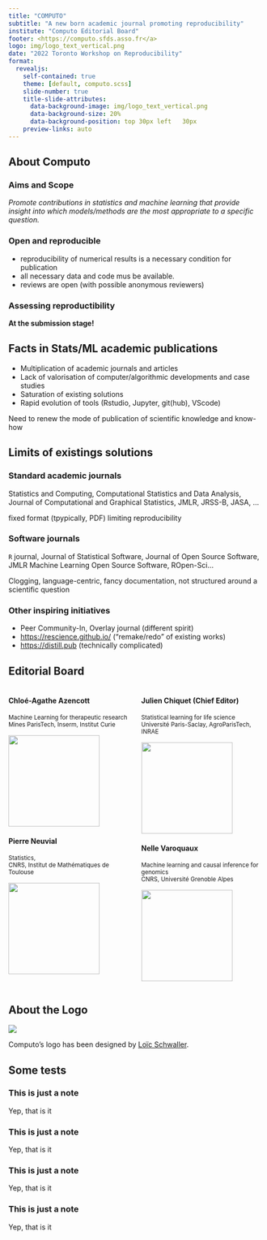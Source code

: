```yaml
---
title: "COMPUTO"
subtitle: "A new born academic journal promoting reproducibility"
institute: "Computo Editorial Board"
footer: <https://computo.sfds.asso.fr</a>
logo: img/logo_text_vertical.png
date: "2022 Toronto Workshop on Reproducibility"
format: 
  revealjs: 
    self-contained: true
    theme: [default, computo.scss]
    slide-number: true
    title-slide-attributes:
      data-background-image: img/logo_text_vertical.png
      data-background-size: 20%
      data-background-position: top 30px left	30px
    preview-links: auto
---
```


## About Computo

::: {.callout-note}
### Aims and Scope
*Promote contributions in statistics and machine learning that provide insight into which models/methods are the most appropriate to a specific question.*
:::

::: {.callout-tip}
### Open and reproducible 
- reproducibility of numerical results is a necessary condition for publication
- all necessary data and code mus be available. 
- reviews are open (with possible anonymous reviewers)
:::


::: {.callout-important}
### Assessing reproductibility
**At the submission stage!**
:::

## Facts in Stats/ML academic publications

- Multiplication of academic journals and articles
- Lack of valorisation of computer/algorithmic developments and case studies
- Saturation of existing solutions
- Rapid evolution of tools (Rstudio, Jupyter, git(hub), VScode)

Need to renew the mode of publication of scientific knowledge and know-how

## Limits of existings solutions {.smaller}

### Standard academic journals

Statistics and Computing, Computational Statistics and Data Analysis, Journal of Computational and Graphical Statistics, JMLR, JRSS-B, JASA, ...

fixed format (tpypically, PDF) limiting reproducibility

### Software journals

`R` journal, Journal of Statistical Software, Journal of Open Source Software, JMLR Machine Learning Open Source Software, ROpen-Sci...

Clogging, language-centric, fancy documentation, not structured around a scientific question

### Other inspiring initiatives

- Peer Community-In, Overlay journal (different spirit)
- <https://rescience.github.io/> ("remake/redo" of existing works)
- <https://distill.pub> (technically complicated)

## Editorial Board {.smaller}

:::: {.columns}

::: {.column width="50%"}

#### Chloé-Agathe Azencott

<small>Machine Learning for therapeutic research <br/>
Mines ParisTech, Inserm, Institut Curie</small>

![](img/chloe.jpg){width='180'} 

#### Pierre Neuvial

<small>Statistics,  <br/>
CNRS, Institut de Mathématiques de Toulouse</small>

![](img/pierre.jpg){width='180'}

:::

::: {.column width="50%"}

#### Julien Chiquet (Chief Editor)

<small>Statistical learning for life science<br />
Université Paris-Saclay, AgroParisTech, INRAE</small>

![](img/julien.jpg){width='180'}


#### Nelle Varoquaux

<small>Machine learning and causal inference for genomics<br/>
CNRS, Université Grenoble Alpes</small>

![](img/nelle.jpg){width='180'} 


:::

::::



## About the Logo

![](img/computo_concept.png)

Computo’s logo has been designed by [Loïc Schwaller](https://loack.me/).

## Some tests

::: {.callout-note}
### This is just a note

Yep, that is it
:::

::: {.callout-warning}
### This is just a note

Yep, that is it
:::

::: {.callout-important}
### This is just a note

Yep, that is it
:::

::: {.callout-tip}
### This is just a note

Yep, that is it
:::


<!-- ## Contexte (général) -->

<!-- ### Des publications en statistiques computationnelles -->

<!-- - Multiplication du nombre des journaux et des publications  -->
<!-- - Besoin de reproductibilité scientifique -->
<!-- - Manque de valorisation des développements informatiques/algorithmiques et des études de cas -->
<!-- - Saturation des solutions existantes -->
<!-- - Évolution rapide des solutions (Rstudio, IPython, Jupyter) -->
<!-- - Besoin de renouvellement du mode de publication des savoirs et savoir-faire scientifiques -->


<!-- Constat partagé par l’éditorial du R-journal de juin 2017: -->

<!-- \begin{quote} -->
<!-- \scriptsize Articles introducing CRAN or Bioconductor packages — the most common kind of submission — should now provide broader context. We would like to encourage the submission of reviews and proposals, comparisons and the benchmarking of alternative implementations, and presentations of applications demonstrating how new or existing techniques can be applied in an area of current interest using R.  -->
<!-- \end{quote} -->

<!-- ## Limites de l'existant -->

<!-- ### Revues académiques classiques -->

<!-- \textit{\scriptsize Statistics and Computing, Computational Statistics and Data Analysis, Journal of Computational and Graphical Statistics, JMLR, JRSS-B, JASA, ...} -->

<!-- $\rightsquigarrow$ \alert{format figé limitant la reproductibilité} -->

<!-- ### Revues de codes -->

<!-- \textit{\scriptsize R journal, Journal of Statistical Software, Journal of Open Source Software, JMLR Machine Learning Open Source Software, ROpen-Sci...} -->

<!-- Engorgement, langage-centrées, vignette de package/module -->

<!-- $\rightsquigarrow$ \alert{pas structuré autour d’une question scientifique de stat./ML} -->

<!-- ### Autres revues (inspirantes!!) -->

<!-- - Peer Community-In, Overlay journal (philosophie différente) -->
<!-- - \url{https://rescience.github.io/} ("remake' de l'existant) -->
<!-- - \url{https://distill.pub} (techniquement compliqué et pur IA) -->


<!-- ## \alert{Computo}: une revue  académique -->

<!-- ### Ligne éditoriale -->

<!-- \begin{quote} -->
<!-- \scriptsize Computo aims at \alert{promoting computational/algorithmic contributions in statistics and machine learning} that provide insight into which models or methods are more appropriate to address a specific scientific question. In order to achieve this goal, Computo goes beyond classical static publications by \alert{leveraging technical advances in literate programming and scientific reporting}. -->
<!-- \end{quote} -->

<!-- ### Comité éditorial -->

<!-- C.-A. Azencott, J. Chiquet, R. Génuer, P. Neuvial, C. Robert, N. Varoquaux (stat $\leftrightarrow$ ML, appli $\leftrightarrow$ théorie, R $\leftrightarrow$ Python) -->

<!-- \medskip -->

<!-- ### Format "original" -->

<!-- Contenu reproductible, dynamique/interactif; relectures publiques -->

<!-- ## Fonctionnement: ingrédients -->

<!-- ### 1. Système de notebook \textit{avancé} -->

<!-- Code (Python/Julia/R,...) + Math (\LaTeX/bib\TeX) + interactivité (widget + CSS) $\rightsquigarrow$ \alert{Jupyter-book}/\alert{Rmarkdown}  -->

<!-- \medskip -->

<!-- ### 2. Dépôt git et services associés -->

<!-- Large diffusion, page web de la revue, intégration continue $\rightsquigarrow$ \alert{github} + \alert{github-action} -->

<!-- \medskip -->

<!-- ### 3. Service de conteneur -->

<!-- Customisable + Interfaçable avec github $\rightsquigarrow$ \alert{binder} -->

<!-- \medskip -->

<!-- ### 4. Système de relecture -->

<!-- Échanges simples entre auteurs/relecteurs/comité édtiorial $\rightsquigarrow$ \alert{Scholastica} -->

<!-- \medskip -->

<!-- ## Fonctionnement: processus complet -->

<!-- \tikz[overlay,remember picture] \node[opacity=0.8, at=(current page.center)]{% -->
<!--   \includegraphics[width=.9\paperwidth]{img/computo_process}}; -->

<!-- ## Pour conclure -->

<!-- ### À venir (très)  prochainement -->

<!-- - remake de papiers à succès (t-SNE; Stability Selection; etc) en guise d'échantillons -->
<!-- - invitations à soumettre (auteurs/autrices "ciblé.e.s") -->
<!-- - ouverture officielle à la rentrée d'automne 2021 -->

<!-- \begin{center} Un tour sur le site \url{https://computo.sfds.asso.fr} \end{center} -->

